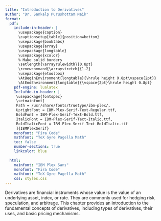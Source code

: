 ```yaml
---
title: "Introduction to Derivatives"
author: "Dr. Sankalp Purushottam Naik"
format:
  pdf:
    include-in-header: |
      \usepackage{caption}
      \captionsetup[table]{position=bottom}
      \usepackage{booktabs}
      \usepackage{array}
      \usepackage{longtable}
      \usepackage{xcolor}
      % Make solid borders
      \setlength{\arrayrulewidth}{0.8pt}
      \renewcommand{\arraystretch}{1.2}
      \usepackage{etoolbox}
      \AtBeginEnvironment{longtable}{\hrule height 0.8pt\vspace{2pt}}
      \AtEndEnvironment{longtable}{\vspace{2pt}\hrule height 0.8pt}
    pdf-engine: lualatex
    Inclufde-in-header: |
     \usepackage{fontspec}
     \setmainfont[
     Path = /usr/share/fonts/truetype/ibm-plex/,
     UprightFont = IBM-Plex-Serif-Text-Regular.ttf,
     BoldFont = IBM-Plex-Serif-Text-Bold.ttf,
     ItalicFont = IBM-Plex-Serif-Text-Italic.ttf,
     BoldItalicFont = IBM-Plex-Serif-Text-BoldItalic.ttf
     ]{IBMPlexSerif}
    monofont: "Fira Code"
    mathfont: "TeX Gyre Pagella Math"
    toc: false
    number-sections: true
    linkcolor: blue
     
  html:
    mainfont: "IBM Plex Sans"
    monofont: "Fira Code"
    mathfont: "TeX Gyre Pagella Math"
    css: styles.css
---
```


Derivatives are financial instruments whose value is \textcolor {violet}{derived from} the value of an underlying asset, index, or rate. They are commonly used for hedging risk, speculation, and arbitrage. This chapter provides an introduction to the fundamental concepts of derivatives, including types of derivatives, their uses, and basic pricing mechanisms.